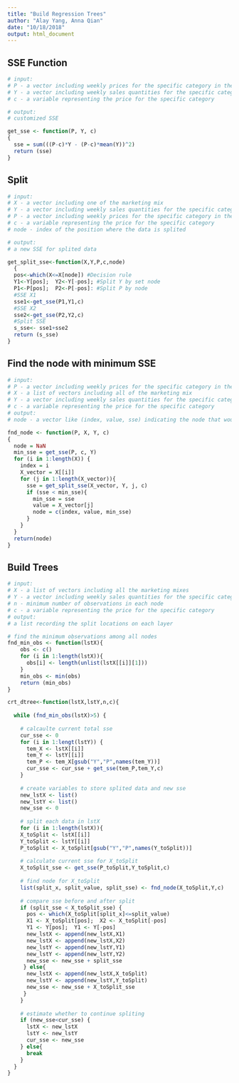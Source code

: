 ```yaml
---
title: "Build Regression Trees"
author: "Alay Yang, Anna Qian"
date: "10/18/2018"
output: html_document
---
```


## SSE Function
```r
# input:
# P - a vector including weekly prices for the specific category in the particular store
# Y - a vector including weekly sales quantities for the specific category in the particular store
# c - a variable representing the price for the specific category

# output:
# customized SSE

get_sse <- function(P, Y, c)
{
  sse = sum(((P-c)*Y - (P-c)*mean(Y))^2)
  return (sse)
}

```


## Split
```r
# input:
# X - a vector including one of the marketing mix
# Y - a vector including weekly sales quantities for the specific category in the particular store
# P - a vector including weekly prices for the specific category in the particular store
# c - a variable representing the price for the specific category
# node - index of the position where the data is splited

# output:
# a new SSE for splited data

get_split_sse<-function(X,Y,P,c,node)
  {
  pos<-which(X<=X[node]) #Decision rule
  Y1<-Y[pos];  Y2<-Y[-pos]; #Split Y by set node
  P1<-P[pos];  P2<-P[-pos]: #Split P by node
  #SSE X1
  sse1<-get_sse(P1,Y1,c)
  #SSE X2
  sse2<-get_sse(P2,Y2,c)
  #Split SSE
  s_sse<- sse1+sse2
  return (s_sse)
}

```


## Find the node with minimum SSE
```r
# input:
# P - a vector including weekly prices for the specific category in the particular store
# X - a list of vectors including all of the marketing mix
# Y - a vector including weekly sales quantities for the specific category in the particular store
# c - a variable representing the price for the specific category
# output:
# node - a vector like (index, value, sse) indicating the node that would give the minimum SSE if we split the data there

fnd_node <- function(P, X, Y, c)
{
  node = NaN
  min_sse = get_sse(P, c, Y)
  for (i in 1:length(X)) {
    index = i
    X_vector = X[[i]]
    for (j in 1:length(X_vector)){
      sse = get_split_sse(X_vector, Y, j, c)
      if (sse < min_sse){
        min_sse = sse
        value = X_vector[j]
        node = c(index, value, min_sse)
      }
    }
  }
  return(node)
}

```


## Build Trees
```r
# input:
# X - a list of vectors including all the marketing mixes
# Y - a vector including weekly sales quantities for the specific category in the particular store
# n - minimum number of observations in each node
# c - a variable representing the price for the specific category
# output:
# a list recording the split locations on each layer

# find the minimum observations among all nodes
fnd_min_obs <- function(lstX){
    obs <- c()
    for (i in 1:length(lstX)){
      obs[i] <- length(unlist(lstX[[i]][1]))
    }
    min_obs <- min(obs)
    return (min_obs)
}

crt_dtree<-function(lstX,lstY,n,c){
    
  while (fnd_min_obs(lstX)>5) {
  
    # calcaulte current total sse
    cur_sse <- 0
    for (i in 1:lengt(lstY)) {
      tem_X <- lstX[[i]]
      tem_Y <- lstY[[i]]
      tem_P <- tem_X[gsub("Y","P",names(tem_Y))]
      cur_sse <- cur_sse + get_sse(tem_P,tem_Y,c)
    }
  
    # create variables to store splited data and new sse
    new_lstX <- list()
    new_lstY <- list()
    new_sse <- 0
  
    # split each data in lstX
    for (i in 1:length(lstX)){
    X_toSplit <- lstX[[i]]
    Y_toSplit <- lstY[[i]]
    P_toSplit <- X_toSplit[gsub("Y","P",names(Y_toSplit))]
    
    # calculate current sse for X_toSplit
    X_toSplit_sse <- get_sse(P_toSplit,Y_toSplit,c)
    
    # find node for X_toSplit
    list(split_x, split_value, split_sse) <- fnd_node(X_toSplit,Y,c)
    
    # compare sse before and after split
    if (split_sse < X_toSplit_sse) {
      pos <- which(X_toSplit[split_x]<=split_value)
      X1 <- X_toSplit[pos];  X2 <- X_toSplit[-pos]
      Y1 <- Y[pos];  Y1 <- Y[-pos]
      new_lstX <- append(new_lstX,X1)
      new_lstX <- append(new_lstX,X2)
      new_lstY <- append(new_lstY,Y1)
      new_lstY <- append(new_lstY,Y2)
      new_sse <- new_sse + split_sse
     } else{
      new_lstX <- append(new_lstX,X_toSplit)
      new_lstY <- append(new_lstY,Y_toSplit)
      new_sse <- new_sse + X_toSplit_sse
     }
    }
    
    # estimate whether to continue spliting
    if (new_sse<cur_sse) {
      lstX <- new_lstX
      lstY <- new_lstY
      cur_sse <- new_sse
    } else{
      break
    }
  }
}


```


